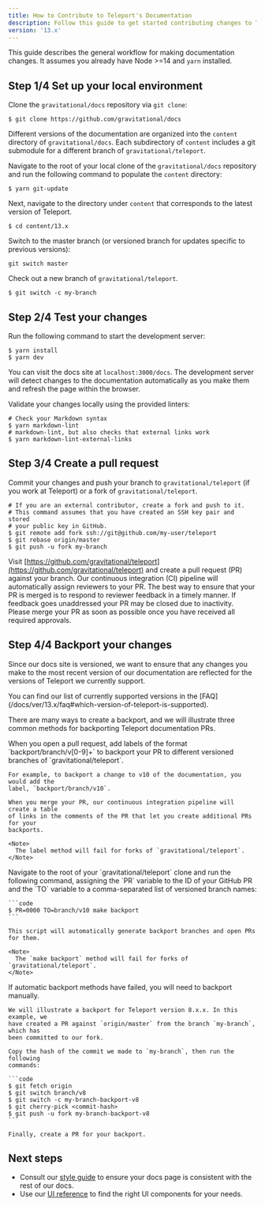 ```yaml
---
title: How to Contribute to Teleport's Documentation
description: Follow this guide to get started contributing changes to Teleport's documentation
version: '13.x'
---
```


This guide describes the general workflow for making documentation changes.
It assumes you already have Node >=14 and `yarn` installed.

## Step 1/4 Set up your local environment

Clone the `gravitational/docs` repository via `git clone`:

```code
$ git clone https://github.com/gravitational/docs
```

Different versions of the documentation are organized into the `content`
directory of `gravitational/docs`. Each subdirectory of `content` includes a git
submodule for a different branch of `gravitational/teleport`.

Navigate to the root of your local clone of the `gravitational/docs` repository
and run the following command to populate the `content` directory:

```code
$ yarn git-update
```

Next, navigate to the directory under `content` that corresponds to the latest version of Teleport.

```code
$ cd content/13.x
```

Switch to the master branch (or versioned branch for updates specific to previous versions):

```code
git switch master
```

Check out a new branch of `gravitational/teleport`.

```code
$ git switch -c my-branch
```

## Step 2/4 Test your changes

Run the following command to start the development server:

```code
$ yarn install
$ yarn dev
```

You can visit the docs site at `localhost:3000/docs`. The development server
will detect changes to the documentation automatically as you make them and
refresh the page within the browser.

Validate your changes locally using the provided linters:

```code
# Check your Markdown syntax
$ yarn markdown-lint
# markdown-lint, but also checks that external links work
$ yarn markdown-lint-external-links
```

## Step 3/4 Create a pull request

Commit your changes and push your branch to `gravitational/teleport` (if you
work at Teleport) or a fork of `gravitational/teleport`.

```code
# If you are an external contributor, create a fork and push to it.
# This command assumes that you have created an SSH key pair and stored
# your public key in GitHub.
$ git remote add fork ssh://git@github.com/my-user/teleport
$ git rebase origin/master
$ git push -u fork my-branch
```

Visit [https://github.com/gravitational/teleport](https://github.com/gravitational/teleport) and create a pull request (PR)
against your branch. Our continuous integration (CI) pipeline will automatically
assign reviewers to your PR. The best way to ensure that your PR is merged is to
respond to reviewer feedback in a timely manner. If feedback goes unaddressed
your PR may be closed due to inactivity. Please merge your PR as soon as
possible once you have received all required approvals.

## Step 4/4 Backport your changes

Since our docs site is versioned, we want to ensure that any changes you make to
the most recent version of our documentation are reflected for the versions of
Teleport we currently support.

<Tip>
  You can find our list of currently supported versions in the [FAQ](/docs/ver/13.x/faq#which-version-of-teleport-is-supported).
</Tip>

There are many ways to create a backport, and we will illustrate three common
methods for backporting Teleport documentation PRs.

<Tabs>
  <Tab title="Using GitHub Labels">
    When you open a pull request, add labels of the format `backport/branch/v[0-9]+`
    to backport your PR to different versioned branches of `gravitational/teleport`.

    For example, to backport a change to v10 of the documentation, you would add the
    label, `backport/branch/v10`.

    When you merge your PR, our continuous integration pipeline will create a table
    of links in the comments of the PR that let you create additional PRs for your
    backports.

    <Note>
      The label method will fail for forks of `gravitational/teleport`.
    </Note>
  </Tab>

  <Tab title="Using make">
    Navigate to the root of your `gravitational/teleport` clone and run the
    following command, assigning the `PR` variable to the ID of your GitHub PR and
    the `TO` variable to a comma-separated list of versioned branch names:

    ```code
    $ PR=0000 TO=branch/v10 make backport
    ```

    This script will automatically generate backport branches and open PRs for them.

    <Note>
      The `make backport` method will fail for forks of `gravitational/teleport`.
    </Note>
  </Tab>

  <Tab title="Manually">
    If automatic backport methods have failed, you will need to backport manually.

    We will illustrate a backport for Teleport version 8.x.x. In this example, we
    have created a PR against `origin/master` from the branch `my-branch`, which has
    been committed to our fork.

    Copy the hash of the commit we made to `my-branch`, then run the following
    commands:

    ```code
    $ git fetch origin
    $ git switch branch/v8
    $ git switch -c my-branch-backport-v8
    $ git cherry-pick <commit-hash>
    $ git push -u fork my-branch-backport-v8
    ```

    Finally, create a PR for your backport.
  </Tab>
</Tabs>

## Next steps

- Consult our [style guide](/docs/ver/13.x/contributing/documentation/style-guide) to ensure your docs page is
  consistent with the rest of our docs.
- Use our [UI reference](/docs/ver/13.x/contributing/documentation/reference) to find the right UI components for your needs.
